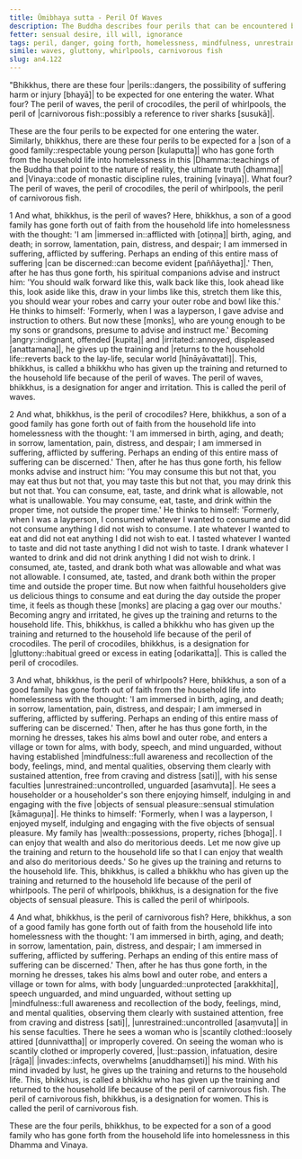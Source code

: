 ```yaml
---
title: Ūmibhaya sutta - Peril Of Waves
description: The Buddha describes four perils that can be encountered by those who have gone forth into homelessness, drawing an analogy to the dangers faced when entering water. These perils are anger and |irritation::waves|, |gluttony::crocodiles|, sensual |pleasures::whirlpools|, and |lust::carnivorous fish|.
fetter: sensual desire, ill will, ignorance
tags: peril, danger, going forth, homelessness, mindfulness, unrestrained sense faculties, women, sensual pleasure, sensual desire, anger, irritation, gluttony, overeating, lust, passion, an, an4
simile: waves, gluttony, whirlpools, carnivorous fish
slug: an4.122
---
```


"Bhikkhus, there are these four |perils::dangers, the possibility of suffering harm or injury [bhayā]| to be expected for one entering the water. What four? The peril of waves, the peril of crocodiles, the peril of whirlpools, the peril of |carnivorous fish::possibly a reference to river sharks [susukā]|.

These are the four perils to be expected for one entering the water. Similarly, bhikkhus, there are these four perils to be expected for a |son of a good family::respectable young person [kulaputta]| who has gone forth from the household life into homelessness in this |Dhamma::teachings of the Buddha that point to the nature of reality, the ultimate truth [dhamma]| and |Vinaya::code of monastic discipline rules, training [vinaya]|. What four? The peril of waves, the peril of crocodiles, the peril of whirlpools, the peril of carnivorous fish.

1 And what, bhikkhus, is the peril of waves? Here, bhikkhus, a son of a good family has gone forth out of faith from the household life into homelessness with the thought: 'I am |immersed in::afflicted with [otiṇṇa]| birth, aging, and death; in sorrow, lamentation, pain, distress, and despair; I am immersed in suffering, afflicted by suffering. Perhaps an ending of this entire mass of suffering |can be discerned::can become evident [paññāyetha]|.' Then, after he has thus gone forth, his spiritual companions advise and instruct him: 'You should walk forward like this, walk back like this, look ahead like this, look aside like this, draw in your limbs like this, stretch them like this, you should wear your robes and carry your outer robe and bowl like this.' He thinks to himself: 'Formerly, when I was a layperson, I gave advise and instruction to others. But now these [monks], who are young enough to be my sons or grandsons, presume to advise and instruct me.' Becoming |angry::indignant, offended [kupita]| and |irritated::annoyed, displeased [anattamana]|, he gives up the training and |returns to the household life::reverts back to the lay-life, secular world [hīnāyāvattati]|. This, bhikkhus, is called a bhikkhu who has given up the training and returned to the household life because of the peril of waves. The peril of waves, bhikkhus, is a designation for anger and irritation. This is called the peril of waves.

2 And what, bhikkhus, is the peril of crocodiles? Here, bhikkhus, a son of a good family has gone forth out of faith from the household life into homelessness with the thought: 'I am immersed in birth, aging, and death; in sorrow, lamentation, pain, distress, and despair; I am immersed in suffering, afflicted by suffering. Perhaps an ending of this entire mass of suffering can be discerned.' Then, after he has thus gone forth, his fellow monks advise and instruct him: 'You may consume this but not that, you may eat thus but not that, you may taste this but not that, you may drink this but not that. You can consume, eat, taste, and drink what is allowable, not what is unallowable. You may consume, eat, taste, and drink within the proper time, not outside the proper time.' He thinks to himself: 'Formerly, when I was a layperson, I consumed whatever I wanted to consume and did not consume anything I did not wish to consume. I ate whatever I wanted to eat and did not eat anything I did not wish to eat. I tasted whatever I wanted to taste and did not taste anything I did not wish to taste. I drank whatever I wanted to drink and did not drink anything I did not wish to drink. I consumed, ate, tasted, and drank both what was allowable and what was not allowable. I consumed, ate, tasted, and drank both within the proper time and outside the proper time. But now when faithful householders give us delicious things to consume and eat during the day outside the proper time, it feels as though these [monks] are placing a gag over our mouths.' Becoming angry and irritated, he gives up the training and returns to the household life. This, bhikkhus, is called a bhikkhu who has given up the training and returned to the household life because of the peril of crocodiles. The peril of crocodiles, bhikkhus, is a designation for |gluttony::habitual greed or excess in eating [odarikatta]|. This is called the peril of crocodiles.

3 And what, bhikkhus, is the peril of whirlpools? Here, bhikkhus, a son of a good family has gone forth out of faith from the household life into homelessness with the thought: 'I am immersed in birth, aging, and death; in sorrow, lamentation, pain, distress, and despair; I am immersed in suffering, afflicted by suffering. Perhaps an ending of this entire mass of suffering can be discerned.' Then, after he has thus gone forth, in the morning he dresses, takes his alms bowl and outer robe, and enters a village or town for alms, with body, speech, and mind unguarded, without having established |mindfulness::full awareness and recollection of the body, feelings, mind, and mental qualities, observing them clearly with sustained attention, free from craving and distress [sati]|, with his sense faculties |unrestrained::uncontrolled, unguarded [asaṁvuta]|. He sees a householder or a householder's son there enjoying himself, indulging in and engaging with the five |objects of sensual pleasure::sensual stimulation [kāmaguṇa]|. He thinks to himself: 'Formerly, when I was a layperson, I enjoyed myself, indulging and engaging with the five objects of sensual pleasure. My family has |wealth::possessions, property, riches [bhoga]|. I can enjoy that wealth and also do meritorious deeds. Let me now give up the training and return to the household life so that I can enjoy that wealth and also do meritorious deeds.' So he gives up the training and returns to the household life. This, bhikkhus, is called a bhikkhu who has given up the training and returned to the household life because of the peril of whirlpools. The peril of whirlpools, bhikkhus, is a designation for the five objects of sensual pleasure. This is called the peril of whirlpools.

4 And what, bhikkhus, is the peril of carnivorous fish? Here, bhikkhus, a son of a good family has gone forth out of faith from the household life into homelessness with the thought: 'I am immersed in birth, aging, and death; in sorrow, lamentation, pain, distress, and despair; I am immersed in suffering, afflicted by suffering. Perhaps an ending of this entire mass of suffering can be discerned.' Then, after he has thus gone forth, in the morning he dresses, takes his alms bowl and outer robe, and enters a village or town for alms, with body |unguarded::unprotected [arakkhita]|, speech unguarded, and mind unguarded, without setting up |mindfulness::full awareness and recollection of the body, feelings, mind, and mental qualities, observing them clearly with sustained attention, free from craving and distress [sati]|, |unrestrained::uncontrolled [asaṃvuta]| in his sense faculties. There he sees a woman who is |scantily clothed::loosely attired [dunnivattha]| or improperly covered. On seeing the woman who is scantily clothed or improperly covered, |lust::passion, infatuation, desire [rāga]| |invades::infects, overwhelms [anuddhaṃseti]| his mind. With his mind invaded by lust, he gives up the training and returns to the household life. This, bhikkhus, is called a bhikkhu who has given up the training and returned to the household life because of the peril of carnivorous fish. The peril of carnivorous fish, bhikkhus, is a designation for women. This is called the peril of carnivorous fish.

These are the four perils, bhikkhus, to be expected for a son of a good family who has gone forth from the household life into homelessness in this Dhamma and Vinaya.